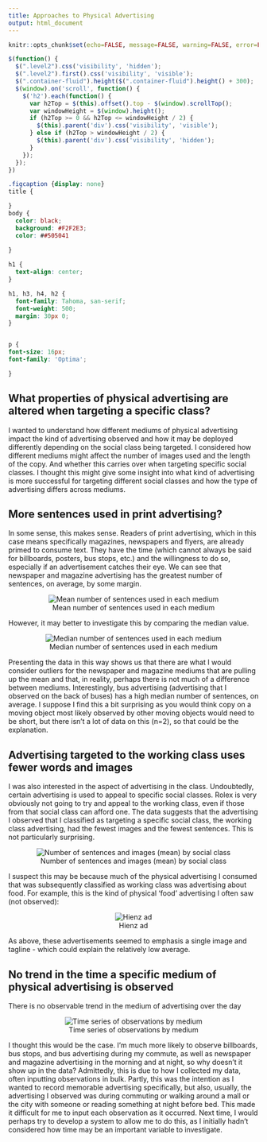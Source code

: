 ```yaml
---
title: Approaches to Physical Advertising
output: html_document
---
```


<script src="https://code.jquery.com/jquery-3.7.1.min.js" integrity="sha256-/JqT3SQfawRcv/BIHPThkBvs0OEvtFFmqPF/lYI/Cxo=" crossorigin="anonymous"></script>

```r
knitr::opts_chunk$set(echo=FALSE, message=FALSE, warning=FALSE, error=FALSE)
```

```js
$(function() {
  $(".level2").css('visibility', 'hidden');
  $(".level2").first().css('visibility', 'visible');
  $(".container-fluid").height($(".container-fluid").height() + 300);
  $(window).on('scroll', function() {
    $('h2').each(function() {
      var h2Top = $(this).offset().top - $(window).scrollTop();
      var windowHeight = $(window).height();
      if (h2Top >= 0 && h2Top <= windowHeight / 2) {
        $(this).parent('div').css('visibility', 'visible');
      } else if (h2Top > windowHeight / 2) {
        $(this).parent('div').css('visibility', 'hidden');
      }
    });
  });
})
```

```css
.figcaption {display: none}
title {

}
body {
  color: black;
  background: #F2F2E3; 
  color: ##505041
  
}

h1 {
  text-align: center;
}

h1, h3, h4, h2 {
  font-family: Tahoma, san-serif;
  font-weight: 500;
  margin: 30px 0;
}


p {
font-size: 16px;
font-family: 'Optima';

}
```

## What properties of physical advertising are altered when targeting a specific class?
I wanted to understand how different mediums of physical advertising impact the kind of advertising observed and how it may be deployed differently depending on the social class being targeted. I considered how different mediums might affect the number of images used and the length of the copy. And whether this carries over when targeting specific social classes. I thought this might give some insight into what kind of advertising is more successful for targeting different social classes and how the type of advertising differs across mediums. 

## More sentences used in print advertising?
<p> In some sense, this makes sense. Readers of print advertising, which in this case means specifically magazines, newspapers and flyers, are already primed to consume text. They have the time (which cannot always be said for billboards, posters, bus stops, etc.) and the willingness to do so, especially if an advertisement catches their eye. We can see that newspaper and magazine advertising has the greatest number of sentences, on average, by some margin.</p>

<center>

![Mean number of sentences used in each medium](./plot1.png)
</center>
However, it may better to investigate this by comparing the median value.

<center>

![Median number of sentences used in each medium](./plot2.png)
</center>

Presenting the data in this way shows us that there are what I would consider outliers for the newspaper and magazine mediums that are pulling up the mean and that, in reality, perhaps there is not much of a difference between mediums. Interestingly, bus advertising (advertising that I observed on the back of buses) has a high median number of sentences, on average. I suppose I find this a bit surprising as you would think copy on a moving object most likely observed by other moving objects would need to be short, but there isn't a lot of data on this (n=2), so that could be the explanation. 

## Advertising targeted to the working class uses fewer words and images
I was also interested in the aspect of advertising in the class. Undoubtedly, certain advertising is used to appeal to specific social classes. Rolex is very obviously not going to try and appeal to the working class, even if those from that social class can afford one. The data suggests that the advertising I observed that I classified as targeting a specific social class, the working class advertising, had the fewest images and the fewest sentences. This is not particularly surprising. 

<center>

![Number of sentences and images (mean) by social class](./plot3.png)
</center>

I suspect this may be because much of the physical advertising I consumed that was subsequently classified as working class was advertising about food. For example, this is the kind of physical 'food' advertising I often saw (not observed):

<center>

![Hienz ad](./example1.jpg)
</center>

As above, these advertisements seemed to emphasis a single image and tagline - which could explain the relatively low average. 

## No trend in the time a specific medium of physical advertising is observed
<p>There is no observable trend in the medium of advertising over the day <p/>

<center>

![Time series of observations by medium](./plot4.png)
</center>
I thought this would be the case. I'm much more likely to observe billboards, bus stops, and bus advertising during my commute, as well as newspaper and magazine advertising in the morning and at night, so why doesn't it show up in the data? Admittedly, this is due to how I collected my data, often inputting observations in bulk. Partly, this was the intention as I wanted to record memorable advertising specifically, but also, usually, the advertising I observed was during commuting or walking around a mall or the city with someone or reading something at night before bed. This made it difficult for me to input each observation as it occurred. Next time, I would perhaps try to develop a system to allow me to do this, as I initially hadn't considered how time may be an important variable to investigate.


